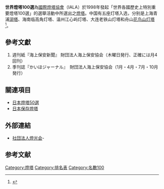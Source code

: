 {{Globalize|area=[[日本|日本]]}}

{{japanese|japanese=世界灯台100選 |kana=せかいとうだいひゃくせん|romaji=Sekai toudai hyakusen}}

'''世界燈塔100選'''為[[國際燈塔協會|國際燈塔協會]]（IALA）於1998年發起「世界各國歷史上特別重要燈塔100選」的選舉活動中所選出之[[燈塔|燈塔]]。中国有五座灯塔入选，分别是上海青浦[[泖塔|泖塔]]、海南临高角灯塔、温州江心屿灯塔、大连老铁山灯塔和舟山[[花鸟灯塔|花鸟山灯塔]]<ref>{{Cite web |url=http://www.ycwb.com/epaper/ycwb/html/2012-01/14/content_1302875.htm |title=羊城晚报·灯塔的故事 一部世界灯塔史就是一部海难史 |accessdate=2016-04-29 |archive-date=2016-05-30 |archive-url=https://web.archive.org/web/20160530103725/http://www.ycwb.com/epaper/ycwb/html/2012-01/14/content_1302875.htm |dead-url=no }}</ref>。

== 參考文獻 ==
#週刊紙『海上保安新聞』 財団法人海上保安協会（木曜日発行、正確には月4回刊）
#季刊誌『かいほジャーナル』　財団法人海上保安協会（1月・4月・7月・10月発行）

== 關連項目 ==
* [[日本燈塔50選|日本燈塔50選]]
* [[日本保存燈塔|日本保存燈塔]]

== 外部連結 ==
*{{ja icon}}[http://www.tokokai.org/ 社団法人燈光会]-{{Wayback|url=http://www.tokokai.org/ |date=20080517072849 }}

==参考文献==
<references/>

[[Category:燈塔|Category:燈塔]]
[[Category:排名表|Category:排名表]]
[[Category:名數100|Category:名數100]]